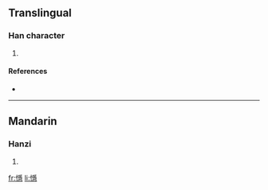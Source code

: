 ==Translingual==

===Han character===
{{Han char|rn=61|rad=心|as=14|sn=17|four=|canj=心月一心 (PBMP)}}

# {{defn|Han|sort=心14}}

====References====
* {{Han ref|kx=0406.300|dkj=11369|dj=0747.250|hdz=42365.020|uh=61DA|ud=25050}}

----

==Mandarin==

===Hanzi===
{{cmn-hanzi|pin=[[yìn]] ([[yin4]]), [[zhì]] ([[zhi4]])|wg=yin<sup>4</sup>, chih<sup>4</sup>}}

# {{defn|Mandarin}}

[[fr:懚]]
[[li:懚]]
